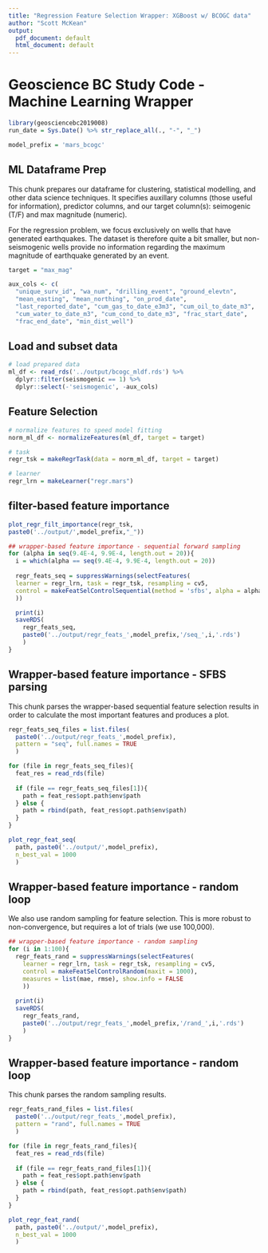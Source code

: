 ```yaml
---
title: "Regression Feature Selection Wrapper: XGBoost w/ BCOGC data"
author: "Scott McKean"
output:
  pdf_document: default
  html_document: default
---
```


# Geoscience BC Study Code - Machine Learning Wrapper

```r
library(geosciencebc2019008)
run_date = Sys.Date() %>% str_replace_all(., "-", "_")

model_prefix = 'mars_bcogc'
```

## ML Dataframe Prep

This chunk prepares our dataframe for clustering, statistical modelling, and other data science techniques. It specifies auxillary columns (those useful for information), predictor columns, and our target column(s): seimogenic (T/F) and max magnitude (numeric).

For the regression problem, we focus exclusively on wells that have generated earthquakes. The dataset is therefore quite a bit smaller, but non-seismogenic wells provide no information regarding the maximum magnitude of earthquake generated by an event.

```r
target = "max_mag"

aux_cols <- c(
  "unique_surv_id", "wa_num", "drilling_event", "ground_elevtn",
  "mean_easting", "mean_northing", "on_prod_date",
  "last_reported_date", "cum_gas_to_date_e3m3", "cum_oil_to_date_m3",
  "cum_water_to_date_m3", "cum_cond_to_date_m3", "frac_start_date",
  "frac_end_date", "min_dist_well")
```

## Load and subset data

```r
# load prepared data
ml_df <- read_rds('../output/bcogc_mldf.rds') %>%
  dplyr::filter(seismogenic == 1) %>%
  dplyr::select(-'seismogenic', -aux_cols)
```

## Feature Selection

```r
# normalize features to speed model fitting
norm_ml_df <- normalizeFeatures(ml_df, target = target)

# task
regr_tsk = makeRegrTask(data = norm_ml_df, target = target)

# learner
regr_lrn = makeLearner("regr.mars")
```

## filter-based feature importance

```r
plot_regr_filt_importance(regr_tsk,
paste0('../output/',model_prefix,"_"))
```

```r
## wrapper-based feature importance - sequential forward sampling
for (alpha in seq(9.4E-4, 9.9E-4, length.out = 20)){
  i = which(alpha == seq(9.4E-4, 9.9E-4, length.out = 20))
  
  regr_feats_seq = suppressWarnings(selectFeatures(
  learner = regr_lrn, task = regr_tsk, resampling = cv5,
  control = makeFeatSelControlSequential(method = 'sfbs', alpha = alpha, maxit = 4000),   measures = list(mae, rmse), show.info = FALSE
  ))

  print(i)
  saveRDS(
    regr_feats_seq,
    paste0('../output/regr_feats_',model_prefix,'/seq_',i,'.rds')
    )
}
```

## Wrapper-based feature importance - SFBS parsing

This chunk parses the wrapper-based sequential feature selection results in order to calculate the most important features and produces a plot.

```r
regr_feats_seq_files = list.files(
  paste0('../output/regr_feats_',model_prefix), 
  pattern = "seq", full.names = TRUE
  )

for (file in regr_feats_seq_files){
  feat_res = read_rds(file)
  
  if (file == regr_feats_seq_files[1]){
    path = feat_res$opt.path$env$path
  } else {
    path = rbind(path, feat_res$opt.path$env$path)
  }
}

plot_regr_feat_seq(
  path, paste0('../output/',model_prefix),
  n_best_val = 1000
  )

```

## Wrapper-based feature importance - random loop

We also use random sampling for feature selection. This is more robust to non-convergence, but requires a lot of trials (we use 100,000).

```r
## wrapper-based feature importance - random sampling
for (i in 1:100){
  regr_feats_rand = suppressWarnings(selectFeatures(
    learner = regr_lrn, task = regr_tsk, resampling = cv5,
    control = makeFeatSelControlRandom(maxit = 1000), 
    measures = list(mae, rmse), show.info = FALSE
    ))
  
  print(i)
  saveRDS(
    regr_feats_rand, 
    paste0('../output/regr_feats_',model_prefix,'/rand_',i,'.rds')
    )
}
```

## Wrapper-based feature importance - random loop

This chunk parses the random sampling results.

```r
regr_feats_rand_files = list.files(
  paste0('../output/regr_feats_',model_prefix), 
  pattern = "rand", full.names = TRUE
  )

for (file in regr_feats_rand_files){
  feat_res = read_rds(file)
  
  if (file == regr_feats_rand_files[1]){
    path = feat_res$opt.path$env$path
  } else {
    path = rbind(path, feat_res$opt.path$env$path)
  }
}

plot_regr_feat_rand(
  path, paste0('../output/',model_prefix), 
  n_best_val = 1000
  )
```